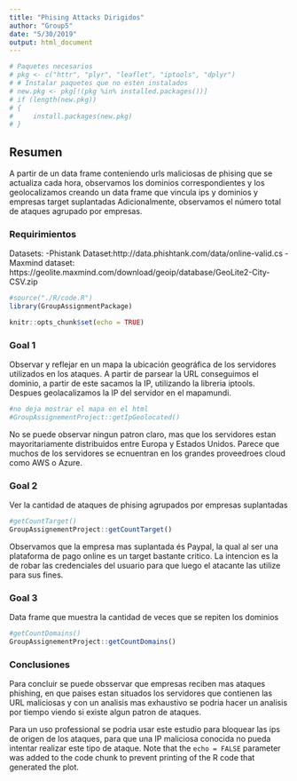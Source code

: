 ```yaml
---
title: "Phising Attacks Dirigidos"
author: "Group5"
date: "5/30/2019"
output: html_document
---
```


```r
# Paquetes necesarios
# pkg <- c("httr", "plyr", "leaflet", "iptools", "dplyr")
# # Instalar paquetes que no esten instalados
# new.pkg <- pkg[!(pkg %in% installed.packages())]
# if (length(new.pkg)) 
# {
#     install.packages(new.pkg)  
# }
```
## Resumen
A partir de un data frame conteniendo urls maliciosas de phising que se actualiza cada hora, observamos los dominios correspondientes y los geolocalizamos creando un data frame que vincula ips y dominios y empresas target suplantadas
Adicionalmente, observamos el número total de ataques agrupado por empresas.

### Requirimientos
Datasets:
-Phistank Dataset:http://data.phishtank.com/data/online-valid.cs
-Maxmind dataset: https://geolite.maxmind.com/download/geoip/database/GeoLite2-City-CSV.zip


```r
#source("./R/code.R")
library(GroupAssignmentPackage)
```

```r
knitr::opts_chunk$set(echo = TRUE)
```

### Goal 1

Observar y reflejar en un mapa la ubicación geográfica de los servidores utilizados en los ataques. A partir de parsear la URL conseguimos el dominio, a partir de este sacamos la IP, utilizando la libreria iptools. Despues geolacalizamos la IP del servidor en el mapamundi.

```r
#no deja mostrar el mapa en el html
#GroupAssignementProject::getIpGeolocated()

```
No se puede observar ningun patron claro, mas que los servidores estan mayoritariamente distribuidos entre Europa y Estados Unidos. Parece que muchos de los servidores se ecnuentran en los grandes proveedroes cloud como AWS o Azure.


### Goal 2

Ver la cantidad de ataques de phising agrupados por empresas suplantadas

```r
#getCountTarget()
GroupAssignementProject::getCountTarget()
```

Observamos que la empresa mas suplantada és Paypal, la qual al ser una plataforma de pago online es un target bastante critico. La intencion es la de robar las credenciales del usuario para que luego el atacante las utilize para sus fines.


### Goal 3

Data frame que muestra la cantidad de veces que se repiten los dominios

```r
#getCountDomains()
GroupAssignementProject::getCountDomains()
```


### Conclusiones


Para concluir se puede obsservar que empresas reciben mas ataques phishing, en que paises estan situados los servidores que contienen las URL maliciosas y con un analisis mas exhaustivo se podria hacer un analisis por tiempo viendo si existe algun patron de ataques.

Para un uso professional se podria usar este estudio para bloquear las ips de origen de los ataques, para que una IP maliciosa conocida no pueda intentar realizar este tipo de ataque.
Note that the `echo = FALSE` parameter was added to the code chunk to prevent printing of the R code that generated the plot.
